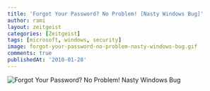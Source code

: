 ```yaml
---
title: 'Forgot Your Password? No Problem! [Nasty Windows Bug]'
author: rami
layout: zeitgeist
categories: [Zeitgeist]
tags: [microsoft, windows, security]
image: forgot-your-password-no-problem-nasty-windows-bug.gif
comments: true
publishedAt: '2010-01-28'
---
```


![Forgot Your Password? No Problem! Nasty Windows Bug](/assets/images/content/zeitgeist/forgot-your-password-no-problem-nasty-windows-bug.gif)

